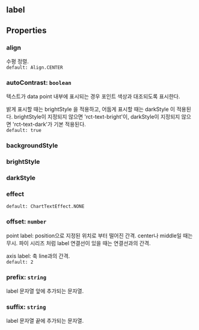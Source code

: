 ## label

## Properties

### align
수평 정렬.  
`default: Align.CENTER`  

### autoContrast: `boolean`
텍스트가 data point 내부에 표시되는 경우 포인트 색상과 대조되도록 표시한다.


밝게 표시할 때는  brightStyle 을 적용하고,
어둡게 표시할 때는  darkStyle 이 적용된다.
brightStyle이 지정되지 않으면 'rct-text-bright'이,
darkStyle이 지정되지 않으면 'rct-text-dark'가 기본 적용된다.  
`default: true`  

### backgroundStyle

### brightStyle

### darkStyle

### effect
`default: ChartTextEffect.NONE`  

### offset: `number`
point label:
position으로 지정된 위치로 부터 떨어진 간격.
center나 middle일 때는 무시.
파이 시리즈 처럼 label 연결선이 있을 때는 연결선과의 간격.

axis label:
축 line과의 간격.  
`default: 2`  

### prefix: `string`
label 문자열 앞에 추가되는 문자열.  

### suffix: `string`
label 문자열 끝에 추가되는 문자열.  
